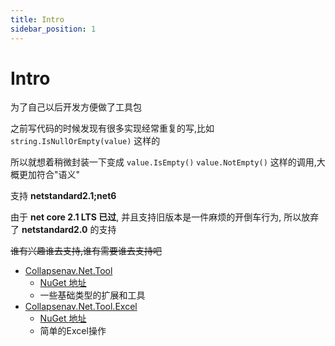 ```yaml
---
title: Intro
sidebar_position: 1
---
```

# Intro

为了自己以后开发方便做了工具包

之前写代码的时候发现有很多实现经常重复的写,比如 `string.IsNullOrEmpty(value)` 这样的

所以就想着稍微封装一下变成 `value.IsEmpty()` `value.NotEmpty()` 这样的调用,大概更加符合"语义"

支持 **netstandard2.1;net6**

由于 **net core 2.1 LTS 已过**, 并且支持旧版本是一件麻烦的开倒车行为, 所以放弃了 **netstandard2.0** 的支持

~~谁有兴趣谁去支持,谁有需要谁去支持吧~~

* [Collapsenav.Net.Tool](./Tool/README.mdx)
  * [NuGet 地址](https://www.nuget.org/packages/Collapsenav.Net.Tool/)
  * 一些基础类型的扩展和工具
* [Collapsenav.Net.Tool.Excel](./Excel/Readme.mdx)
  * [NuGet 地址](https://www.nuget.org/packages/Collapsenav.Net.Tool.Excel/)
  * 简单的Excel操作

